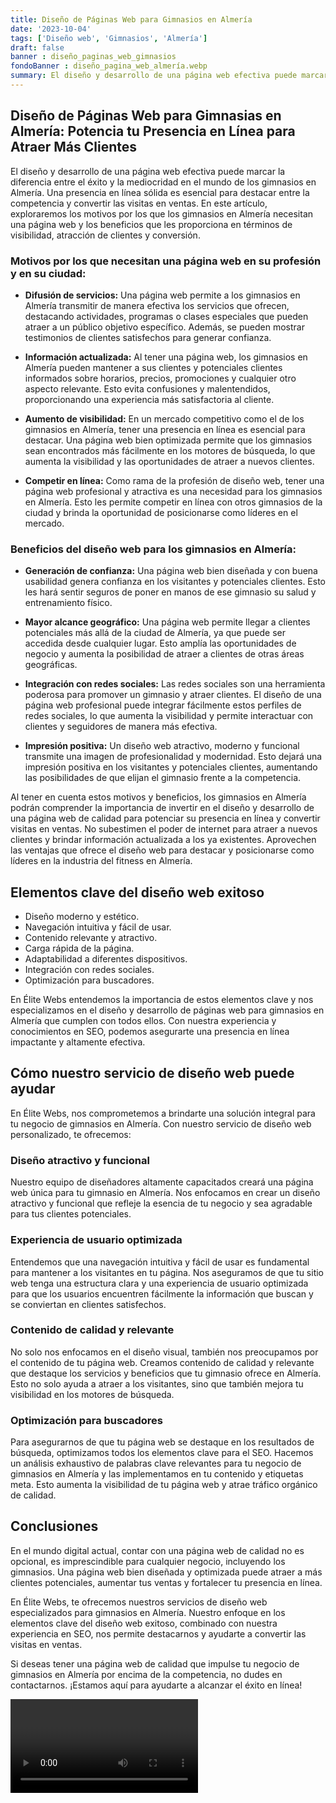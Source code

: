 ```yaml
---
title: Diseño de Páginas Web para Gimnasios en Almería
date: '2023-10-04'
tags: ['Diseño web', 'Gimnasios', 'Almería']
draft: false
banner : diseño_paginas_web_gimnasios
fondoBanner : diseño_pagina_web_almería.webp
summary: El diseño y desarrollo de una página web efectiva puede marcar la diferencia entre el éxito y la mediocridad en el mundo de los gimnasios en Almería. Una presencia en línea sólida es esencial para destacar entre la competencia y convertir las visitas en ventas. En este artículo, exploraremos los motivos por los que los gimnasios en Almería necesitan una página web y los beneficios que les proporciona en términos de visibilidad, atracción de clientes y conversión.
---
```


## **Diseño de Páginas Web para Gimnasias en Almería: Potencia tu Presencia en Línea para Atraer Más Clientes**

El diseño y desarrollo de una página web efectiva puede marcar la diferencia entre el éxito y la mediocridad en el mundo de los gimnasios en Almería. Una presencia en línea sólida es esencial para destacar entre la competencia y convertir las visitas en ventas. En este artículo, exploraremos los motivos por los que los gimnasios en Almería necesitan una página web y los beneficios que les proporciona en términos de visibilidad, atracción de clientes y conversión.

### **Motivos por los que necesitan una página web en su profesión y en su ciudad:**

- **Difusión de servicios:** Una página web permite a los gimnasios en Almería transmitir de manera efectiva los servicios que ofrecen, destacando actividades, programas o clases especiales que pueden atraer a un público objetivo específico. Además, se pueden mostrar testimonios de clientes satisfechos para generar confianza.

- **Información actualizada:** Al tener una página web, los gimnasios en Almería pueden mantener a sus clientes y potenciales clientes informados sobre horarios, precios, promociones y cualquier otro aspecto relevante. Esto evita confusiones y malentendidos, proporcionando una experiencia más satisfactoria al cliente.

- **Aumento de visibilidad:** En un mercado competitivo como el de los gimnasios en Almería, tener una presencia en línea es esencial para destacar. Una página web bien optimizada permite que los gimnasios sean encontrados más fácilmente en los motores de búsqueda, lo que aumenta la visibilidad y las oportunidades de atraer a nuevos clientes.

- **Competir en línea:** Como rama de la profesión de diseño web, tener una página web profesional y atractiva es una necesidad para los gimnasios en Almería. Esto les permite competir en línea con otros gimnasios de la ciudad y brinda la oportunidad de posicionarse como líderes en el mercado.

### **Beneficios del diseño web para los gimnasios en Almería:**

- **Generación de confianza:** Una página web bien diseñada y con buena usabilidad genera confianza en los visitantes y potenciales clientes. Esto les hará sentir seguros de poner en manos de ese gimnasio su salud y entrenamiento físico.

- **Mayor alcance geográfico:** Una página web permite llegar a clientes potenciales más allá de la ciudad de Almería, ya que puede ser accedida desde cualquier lugar. Esto amplía las oportunidades de negocio y aumenta la posibilidad de atraer a clientes de otras áreas geográficas.

- **Integración con redes sociales:** Las redes sociales son una herramienta poderosa para promover un gimnasio y atraer clientes. El diseño de una página web profesional puede integrar fácilmente estos perfiles de redes sociales, lo que aumenta la visibilidad y permite interactuar con clientes y seguidores de manera más efectiva.

- **Impresión positiva:** Un diseño web atractivo, moderno y funcional transmite una imagen de profesionalidad y modernidad. Esto dejará una impresión positiva en los visitantes y potenciales clientes, aumentando las posibilidades de que elijan el gimnasio frente a la competencia.

Al tener en cuenta estos motivos y beneficios, los gimnasios en Almería podrán comprender la importancia de invertir en el diseño y desarrollo de una página web de calidad para potenciar su presencia en línea y convertir visitas en ventas. No subestimen el poder de internet para atraer a nuevos clientes y brindar información actualizada a los ya existentes. Aprovechen las ventajas que ofrece el diseño web para destacar y posicionarse como líderes en la industria del fitness en Almería.

<GifSeo />

<Cta />

## Elementos clave del diseño web exitoso

- Diseño moderno y estético.
- Navegación intuitiva y fácil de usar.
- Contenido relevante y atractivo.
- Carga rápida de la página.
- Adaptabilidad a diferentes dispositivos.
- Integración con redes sociales.
- Optimización para buscadores.

En Élite Webs entendemos la importancia de estos elementos clave y nos especializamos en el diseño y desarrollo de páginas web para gimnasios en Almería que cumplen con todos ellos. Con nuestra experiencia y conocimientos en SEO, podemos asegurarte una presencia en línea impactante y altamente efectiva.

## Cómo nuestro servicio de diseño web puede ayudar

En Élite Webs, nos comprometemos a brindarte una solución integral para tu negocio de gimnasios en Almería. Con nuestro servicio de diseño web personalizado, te ofrecemos:

### Diseño atractivo y funcional

Nuestro equipo de diseñadores altamente capacitados creará una página web única para tu gimnasio en Almería. Nos enfocamos en crear un diseño atractivo y funcional que refleje la esencia de tu negocio y sea agradable para tus clientes potenciales.

### Experiencia de usuario optimizada

Entendemos que una navegación intuitiva y fácil de usar es fundamental para mantener a los visitantes en tu página. Nos aseguramos de que tu sitio web tenga una estructura clara y una experiencia de usuario optimizada para que los usuarios encuentren fácilmente la información que buscan y se conviertan en clientes satisfechos.

### Contenido de calidad y relevante

No solo nos enfocamos en el diseño visual, también nos preocupamos por el contenido de tu página web. Creamos contenido de calidad y relevante que destaque los servicios y beneficios que tu gimnasio ofrece en Almería. Esto no solo ayuda a atraer a los visitantes, sino que también mejora tu visibilidad en los motores de búsqueda.

### Optimización para buscadores

Para asegurarnos de que tu página web se destaque en los resultados de búsqueda, optimizamos todos los elementos clave para el SEO. Hacemos un análisis exhaustivo de palabras clave relevantes para tu negocio de gimnasios en Almería y las implementamos en tu contenido y etiquetas meta. Esto aumenta la visibilidad de tu página web y atrae tráfico orgánico de calidad.

## Conclusiones

En el mundo digital actual, contar con una página web de calidad no es opcional, es imprescindible para cualquier negocio, incluyendo los gimnasios. Una página web bien diseñada y optimizada puede atraer a más clientes potenciales, aumentar tus ventas y fortalecer tu presencia en línea.

En Élite Webs, te ofrecemos nuestros servicios de diseño web especializados para gimnasios en Almería. Nuestro enfoque en los elementos clave del diseño web exitoso, combinado con nuestra experiencia en SEO, nos permite destacarnos y ayudarte a convertir las visitas en ventas.

Si deseas tener una página web de calidad que impulse tu negocio de gimnasios en Almería por encima de la competencia, no dudes en contactarnos. ¡Estamos aquí para ayudarte a alcanzar el éxito en línea!

<Video />

<CtaBot job='Gimnasios' city='Almería'/>

<Gmaps query='Almería+españa+maps' />
